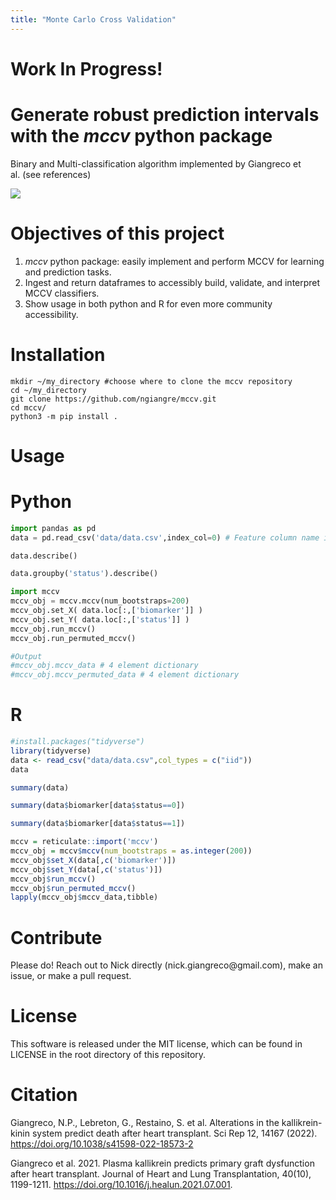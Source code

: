 ```yaml
---
title: "Monte Carlo Cross Validation"
---
```


# Work In Progress!

# Generate robust prediction intervals with the _mccv_ python package

Binary and Multi-classification algorithm implemented by Giangreco et al. (see references)

![](docs/imgs/MCCV_prediction_scheme.png)

# Objectives of this project

1. _mccv_ python package: easily implement and perform MCCV for learning and prediction tasks.
2. Ingest and return dataframes to accessibly build, validate, and interpret MCCV classifiers.
3. Show usage in both python and R for even more community accessibility.

# Installation

```
mkdir ~/my_directory #choose where to clone the mccv repository
cd ~/my_directory
git clone https://github.com/ngiangre/mccv.git
cd mccv/
python3 -m pip install .
```

# Usage

::: {.panel-tabset}

# Python

```python
import pandas as pd
data = pd.read_csv('data/data.csv',index_col=0) # Feature column name is 'biomarker' and response column  name is 'status'
```

```python
data.describe()
```

```python
data.groupby('status').describe()
```

```python
import mccv
mccv_obj = mccv.mccv(num_bootstraps=200)
mccv_obj.set_X( data.loc[:,['biomarker']] )
mccv_obj.set_Y( data.loc[:,['status']] )
mccv_obj.run_mccv()
mccv_obj.run_permuted_mccv()

#Output
#mccv_obj.mccv_data # 4 element dictionary
#mccv_obj.mccv_permuted_data # 4 element dictionary
```

# R

```r
#install.packages("tidyverse")
library(tidyverse)
data <- read_csv("data/data.csv",col_types = c("iid"))
data
```

```r
summary(data)
```

```r
summary(data$biomarker[data$status==0])
```

```r
summary(data$biomarker[data$status==1])
```

```r
mccv = reticulate::import('mccv')
mccv_obj = mccv$mccv(num_bootstraps = as.integer(200))
mccv_obj$set_X(data[,c('biomarker')])
mccv_obj$set_Y(data[,c('status')])
mccv_obj$run_mccv()
mccv_obj$run_permuted_mccv()
lapply(mccv_obj$mccv_data,tibble)
```

:::

# Contribute

Please do! Reach out to Nick directly (nick.giangreco@gmail.com), make an issue, or make a pull request.

# License

This software is released under the MIT license, which can be found in LICENSE in the root directory of this repository.

# Citation

Giangreco, N.P., Lebreton, G., Restaino, S. et al. Alterations in the kallikrein-kinin system predict death after heart transplant. Sci Rep 12, 14167 (2022). [https://doi.org/10.1038/s41598-022-18573-2](https://doi.org/10.1038/s41598-022-18573-2)

Giangreco et al. 2021. Plasma kallikrein predicts primary graft dysfunction after heart transplant. Journal of Heart and Lung Transplantation, 40(10), 1199-1211. [https://doi.org/10.1016/j.healun.2021.07.001](https://doi.org/10.1016/j.healun.2021.07.001).



